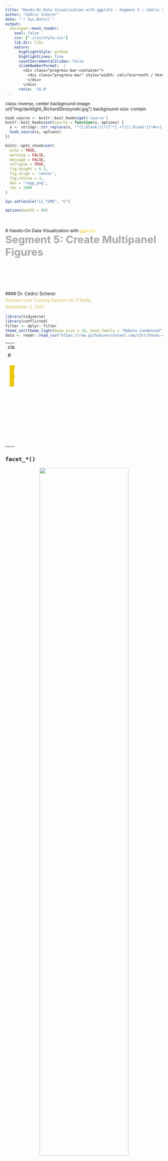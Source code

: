 ```yaml
---
title: "Hands–On Data Visualization with ggplot2 – Segment 5 – Cédric Scherer"
author: "Cédric Scherer"
date: "`r Sys.Date()`"
output:
  xaringan::moon_reader:
    seal: false
    css: ["./css/style.css"]
    lib_dir: libs
    nature:
      highlightStyle: github
      highlightLines: true
      countIncrementalSlides: false
      slideNumberFormat:  |
        <div class="progress-bar-container">
          <div class="progress-bar" style="width: calc(%current% / %total% * 100%);">
          </div>
        </div>
      ratio: '16:9'
---
```

class: inverse, center
background-image: url("img/darklight_RichardStrozynski.jpg")
background-size: contain

```r
hook_source <- knitr::knit_hooks$get('source')
knitr::knit_hooks$set(source = function(x, options) {
  x <- stringr::str_replace(x, "^[[:blank:]]?([^*].+?)[[:blank:]]*#<<[[:blank:]]*$", "*\\1")
  hook_source(x, options)
})

knitr::opts_chunk$set(
  echo = TRUE, 
  warning = FALSE, 
  message = FALSE, 
  collapse = TRUE,
  fig.height = 6.3,
  fig.align = 'center',
  fig.retina = 3,
  dev = "ragg_png", 
  res = 1000
)

Sys.setlocale("LC_TIME", "C")

options(width = 80)
```

<br><br>
# Hands–On Data Visualization with <code style='color:#ebc500;'>ggplot2</code><br><b style='font-size:25pt;color:#a7a7a7;'>Segment 5: Create Multipanel Figures</b>
<br><br><br><br><br><br><br>
#### Dr. Cédric Scherer<b style='color:#ccba56;font-weight:400;line-height:150%;'><br>Pearson Live Training Session for O'Reilly<br>September 3, 2021</b ><br>

```r
library(tidyverse)
library(conflicted)
filter <- dplyr::filter
theme_set(theme_light(base_size = 18, base_family = "Roboto Condensed"))
data <- readr::read_csv("https://raw.githubusercontent.com/z3tt/hands-on-ggplot2/main/data/crypto_cleaned.csv")
```

---
class: inverse, center, middle

# <b style='font-size:70pt;color:#ebc500;'>Facets</b><br><b style='font-size:45pt;color:white;'>Small Multiples</b><br><br>

---

## <b><code>facet\_\*()</code></b>

<p style='text-align:center;'><img src="img/position-facets.png" style='width:75%;'><br><br><cap>Adapted from "ggplot2: Elegant Graphics for Data Analysis" by Hadley Wickham</cap></p>

---

## Our Small-Multiple Candidate

The well-known plot we are going to use for our small multiples, saved as `g`.

.pull-left[
```r
g <- 
  ggplot(data, aes(date, close)) +
    geom_line(
      aes(color = currency),
      size = 1
    ) +
    scale_x_date(
      date_labels = "%m/%y",
      expand = c(0, 0)
    ) +
    scale_y_continuous(
      labels = scales::dollar_format()
    ) +
    scale_color_brewer(
      palette = "Set1",
      guide = "none"
    )

g
```
]

.pull-right[
```r
```
]

---

## <b><code>facet_wrap()</code></b>

`facet_wrap()` splits the data into small multiples based on **one grouping variable**:


.pull-left[
```r
g +
  facet_wrap(vars(year)) #<<
```
]

.pull-right[
```r
```
]

---

## <b><code>facet_wrap()</code></b>

`facet_wrap()` splits the data into small multiples based on **one grouping variable**:


.pull-left[
```r
g +
  facet_wrap(vars(currency)) #<<
```
]

.pull-right[
```r
```
]

---

## <b><code>facet_wrap()</code></b>

`facet_wrap()` splits the data into small multiples based on **one grouping variable**:

.pull-left[
```r
g +
  facet_wrap(~ currency) #<<
```
]

.pull-right[
```r
```
]

---

## <b><code>facet_wrap()</code></b>

`facet_wrap()` splits the data into small multiples based on **one grouping variable**:

.pull-left[
```r
g +
  facet_wrap(
    vars(currency),
    scales = "free" #<<
  )
```
]

.pull-right[
```r
```
]

---

## <b><code>facet_wrap()</code></b>

`facet_wrap()` splits the data into small multiples based on **one grouping variable**:

.pull-left[
```r
g +
  facet_wrap(
    vars(currency),
    scales = "free_y" #<<
  )
```
]

.pull-right[
```r
```
]
---

## <b><code>facet_wrap()</code></b>

`facet_wrap()` splits the data into small multiples based on **one grouping variable**:

.pull-left[
```r
g +
  facet_wrap(
    vars(currency),
    nrow = 1 #<<
  )
```
]

.pull-right[
```r
```
]

---

## <b><code>facet_wrap()</code></b>

`facet_wrap()` splits the data into small multiples based on **one grouping variable**:

.pull-left[
```r
g +
  facet_wrap(
    vars(currency),
    ncol = 1 #<<
  )
```
]

.pull-right[
```r
```
]

---

## <b><code>facet_grid()</code></b>

`facet_grid()` spans a grid of each combination of **two grouping variables**:

.pull-left[
```r
g +
  facet_grid( #<<
    cols = vars(currency), #<<
    rows = vars(year) #<<
  ) #<<
```
]

.pull-right[
```r
```
]

---

## <b><code>facet_grid()</code></b>

`facet_grid()` spans a grid of each combination of **two grouping variables**:

.pull-left[
```r
g +
  facet_grid(
    year ~ currency #<<
  )
```
]

.pull-right[
```r
```
]

---

## <b><code>facet_grid()</code></b>

`facet_grid()` spans a grid of each combination of **two grouping variables**:

.pull-left[
```r
g +
  facet_grid(
    currency ~ year #<<
  )
```
]

.pull-right[
```r
```
]

---

## <b><code>facet_grid()</code></b>

`facet_grid()` spans a grid of each combination of **two grouping variables**:

.pull-left[
```r
g +
  facet_grid(
    currency ~ year,
    scales = "free" #<<
  )
```
]

.pull-right[
```r
```
]

---

## <b><code>facet_grid()</code></b>

`facet_grid()` spans a grid of each combination of **two grouping variables**:

.pull-left[
```r
g +
  facet_grid(
    currency ~ year,
    scales = "free_y" #<<
  )
```
]

.pull-right[
```r
```
]

---
background-image: url("img/bg-exercise.png")
background-size: cover

## Exercise 1: 

* A famous statistical data set is the [“Datasaurus Dozen”](http://www.thefunctionalart.com/2016/08/download-datasaurus-never-trust-summary.html), which is based on [“Anscome's Quartet”](https://en.wikipedia.org/wiki/Anscombe%27s_quartet).<br><br>Import the according data into R and inspect it: `datasaurus.csv`

* Visualize all 12 sets as small multiples of scatter plots.

* Also, add to each facet a linear fitting in the back.
  
* Use a built-in theme and add a title and explanation of the visual.

---

## Exercise 1: Import and Inspect Data

```r
saurus <- readr::read_csv(here::here("data", "datasaurus.csv"))

unique(saurus$dataset)
```

---

## Exercise 1: Import and Inspect Data

```r
saurus <- readr::read_csv(here::here("data", "datasaurus.csv"))

saurus %>% 
  group_by(dataset) %>% 
  summarize(mean_x = mean(x), sd_x = sd(x), mean_y = mean(y), sd_y = sd(y))
```

---

## Exercise 1: Plot the Data

```r
ggplot(saurus, aes(x, y, color = dataset)) +
  geom_point(alpha = .4)
```

---

## Exercise 1: Turn into Small Multiples

```r
ggplot(saurus, aes(x, y)) + #<<
  geom_point(alpha = .4) +
  facet_wrap(~ dataset) #<<
```

---

## Exercise 1: Turn into Small Multiples

```r
ggplot(saurus, aes(x, y))  +
  geom_point(alpha = .4) +
  facet_wrap(~ dataset, nrow = 2) #<<
```

---

## Exercise 1: Fix Aspect Ratio

```r
ggplot(saurus, aes(x, y))  +
  geom_point(alpha = .4) +
  facet_wrap(~ dataset, nrow = 2) +
  coord_fixed() #<<
```

---

## Exercise 1: Add Linear Regression Line

```r
(g <- ggplot(saurus, aes(x, y)) + 
  geom_smooth(method = "lm", aes(color = dataset), se = FALSE, show.legend = FALSE) + #<<
  geom_point(alpha = .4) +
  facet_wrap(~ dataset, nrow = 2) +
  coord_fixed())
```

---

## Exercise 1: Remove Chart Junk

```r
g +
  scale_x_continuous(guide = "none", name = NULL) + #<<
  scale_y_continuous(guide = "none", name = NULL) #<<
```

---

## Exercise 1: Add Title and Caption

```r
g +
  scale_x_continuous(guide = "none", name = NULL) +
  scale_y_continuous(guide = "none", name = NULL) +
  labs(title = "Same Stats, Different Graphs", subtitle = "The Datasaurus by Alberto Cairo shows us why visualisation is important, not just summary statistics.") #<<
```

---
class: inverse, center, middle

<img src="img/patchwork.png" style='width: 23%;'><br><br>
# <b style='font-size:60pt;'>The <code style='color:#ebc500;'>patchwork</code> Package</b><br>
# <b style='font-size:35pt;color:grey;'>The Composer of Plots</b><br><br>

---
class: middle, center

<img src="img/ah_patchwork.jpg" style='width:73%;'><br><cap>Illustration by Allison Horst</cap>

---

## The <b><code>patchwork</code></b> package

Build up your multipanel plot sequentially using **The Composer of Plots**:

.pull-left[
```r
(time <- ggplot(data, aes(date, close)) +
  geom_line(aes(color = currency)) +
  scale_color_brewer(palette = "Set1",
                     guide = "none"))
```
]

.pull-right[
```r
(box <- ggplot(data, aes(currency, close)) +
  geom_boxplot(aes(color = currency)) +
  scale_color_brewer(palette = "Set1",
                     guide = "none"))
```
]

---

## The <b><code>patchwork</code></b> package

Build up your multipanel plot sequentially using **The Composer of Plots**:

```r
#install.packages("patchwork")
library(patchwork) #<<
time + box #<<
```

---

## The <b><code>patchwork</code></b> package

Build up your multipanel plot sequentially using **The Composer of Plots**:

```r
time / box #<<
```

---

## The <b><code>patchwork</code></b> package

With the help of `plot_layout()` you can adjust widths and/or heights:

```r
time + box + 
  plot_layout(widths = c(2, 1)) #<<
```

---

## The <b><code>patchwork</code></b> package

The `plot_spacer()` function allows to add empty panels:

```r
time + plot_spacer() + box +  #<<
  plot_layout(widths = c(2, .5, 1)) #<<
```

---

## The <b><code>patchwork</code></b> package

Let's add another plot — with parentheses you can nest plots:

.pull-left[
```r
scatter <-
  ggplot(data,
         aes(close, open)) +
  geom_point(
    aes(color = currency),
    size = 1.5,
    alpha = .25
  ) +
  scale_color_brewer(
    palette = "Set1",
    guide = "none"
  )

time / (box + scatter) + #<<
  plot_layout(heights = c(1, 2)) #<<
```
]

.pull-right[
```r
```
]

---

## The <b><code>patchwork</code></b> package

Note that even with legends the plot panels align:

.pull-left[
```r
scatter_guide <-
  ggplot(data,
         aes(close, open)) +
  geom_point(
    aes(color = currency),
    size = 1.5,
    alpha = .25
  ) +
  scale_color_brewer(
    palette = "Set1",
    #guide = "none" #<<
  )

time / (box + scatter_guide) +
  plot_layout(heights = c(1, 2))
```
]

.pull-right[
```r
```
]

---

## The <b><code>patchwork</code></b> package

The argument `guides = "collect"` groups legends and places them relative to the composition:

.pull-left[
```r
time / (box + scatter_guide) +
  plot_layout(
    heights = c(1, 2),
    guides = "collect" #<<
  )
```
]

.pull-right[
```r
```
]

---

## The <b><code>patchwork</code></b> package

Furthermore, `plot_annotation()` allows to add labels on the compositional level:

.pull-left[
```r
time / (box + scatter_guide) +
  plot_layout(
    heights = c(1, 2),
    guides = "collect"
  ) +
  plot_annotation( #<<
    title = "Performance of Top 4 Cryptocurrencies" #<<
  ) #<<
```
]

.pull-right[
```r
```
]

---

## The <b><code>patchwork</code></b> package

`plot_annotation()` also comes with the functionality to tag panels in one step:

.pull-left[
```r
time / (box + scatter_guide) +
  plot_layout(
    heights = c(1, 2),
    guides = "collect"
  ) +
  plot_annotation(
    title = "Performance of Top 4 Cryptocurrencies",
    tag_levels = "A", #<<
    tag_suffix = ")" #<<
  )
```
]

.pull-right[
```r
```
]

---

## The <b><code>patchwork</code></b> package

`plot_annotation()` also comes with the functionality to tag panels in one step:

.pull-left[
```r
time / (box + scatter_guide) +
  plot_layout(
    heights = c(1, 2),
    guides = "collect"
  ) +
  plot_annotation(
    title = "Performance of Top 4 Cryptocurrencies",
    tag_levels = "i", #<<
    tag_prefix = "(", #<<
    tag_suffix = ")" #<<
  )
```
]

.pull-right[
```r
```
]

---

## The <b><code>patchwork</code></b> package

`{patchwork}` also allows to place plots as insets:

.pull-left[
```r
box <- box +  #<<
  theme(plot.background = element_blank()) #<<

scatter +
  inset_element( #<<
    box,  #<<
    top = .55, #<<
    right = 1,  #<<
    bottom = 0, #<<
    left = .6 #<<
  ) #<<
```
]

.pull-right[
```r
```
]

---

## The <b><code>patchwork</code></b> package

`{patchwork}` also allows to place plots as insets:

.pull-left[
```r
box <- box +  #<<
  theme(panel.background = element_blank()) #<<

scatter +
  inset_element(
    box, 
    top = .9, #<<
    right = .9, #<<
    bottom = .1, #<<
    left = .1 #<<
  )
```
]

.pull-right[
```r
```
]

---
background-image: url("img/bg-exercise.png")
background-size: cover

## Exercise 2: 

* Using the [“Datasaurus Dozen”](http://www.thefunctionalart.com/2016/08/download-datasaurus-never-trust-summary.html) data set and the previous codes, create this multipanel visualization<br>with the help of `facet_wrap()` and the `{patchwork}` package.

```r
a <- ggplot(filter(saurus, dataset == "dino"), aes(x, y)) +
  geom_smooth(method = "lm", se = FALSE) + 
  geom_point(alpha = .4) + 
  facet_wrap(~ dataset) +
  #coord_fixed() +
  scale_x_continuous(guide = "none", name = NULL) + 
  scale_y_continuous(guide = "none", name = NULL)

b <- ggplot(filter(saurus, dataset != "dino"), aes(x, y)) + 
  geom_smooth(method = "lm", se = FALSE) +
  geom_point(alpha = .4) +
  facet_wrap(~ dataset, nrow = 2) +
  #coord_fixed() +
  scale_x_continuous(guide = "none", name = NULL) + 
  scale_y_continuous(guide = "none", name = NULL)

a + b + plot_layout(widths = c(1, 2.5)) + 
  plot_annotation(title = "The Datasaurus by Alberto Cairo shows us why visualisation is important, not just summary statistics.")
```

---

## Exercise 2: Create Plots

```r
facet <- 
  ggplot(filter(saurus, dataset != "dino"), aes(x, y)) +#<<
    geom_smooth(method = "lm", se = FALSE) +
    geom_point(alpha = .4) +
    facet_wrap(~ dataset, nrow = 2) +
    scale_x_continuous(guide = "none", name = NULL) + 
    scale_y_continuous(guide = "none", name = NULL)
```

---

## Exercise 2: Create Plots

```r
facet <- 
  ggplot(filter(saurus, dataset != "dino"), aes(x, y)) +
    geom_smooth(method = "lm", se = FALSE) +
    geom_point(alpha = .4) +
    facet_wrap(~ dataset, nrow = 2) +
    scale_x_continuous(guide = "none", name = NULL) + 
    scale_y_continuous(guide = "none", name = NULL)

dino <- 
  ggplot(filter(saurus, dataset == "dino"), aes(x, y)) + #<<
    geom_smooth(method = "lm", se = FALSE) + 
    geom_point(alpha = .4) + 
    facet_wrap(~ dataset) + #<<
    scale_x_continuous(guide = "none", name = NULL) + 
    scale_y_continuous(guide = "none", name = NULL)
```

---

## Exercise 2: Create multipanel Plot

```r
dino + facet
```

---

## Exercise 2: Adjust Widths

```r
dino + facet + plot_layout(widths = c(1, 2.5))
```

---

## Exercise 2: Add the Title

```r
dino + facet + plot_layout(widths = c(1, 2.5)) + 
  plot_annotation(title = "The Datasaurus by Alberto Cairo shows us why visualisation is important, not just summary statistics.")
```

---

## Resources

* Chapters on [faceting](https://ggplot2-book.org/facet.html) and [arranging plots](https://ggplot2-book.org/arranging-plots.html) of the “ggplot2” book by Hadley Wickham et al.

* [`{patchwork}` package reference](https://patchwork.data-imaginist.com/index.html) with lots of articles on ho to create (more complex) layouts

* [`{cowplot}` package reference](https://wilkelab.org/cowplot/articles/plot_grid.html), another package to arrange multiple plots in a grid<br>(and to add insets and images)

* [How to add annotations to individual facets](https://r-graphics.org/recipe-annotate-facet), part of the “R Graphics Cookbook” book by Winston Chang 

* [“A `{ggplot2}` Tutorial for Beautiful Plotting in R”](https://www.cedricscherer.com/2019/08/05/a-ggplot2-tutorial-for-beautiful-plotting-in-r/), my extensive "how to"-tutorial

